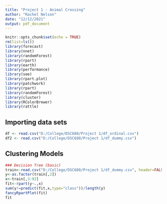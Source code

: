 ---
title: "Project 1 - Animal Crossing"
author: "Rachel Nelson"
date: "12/12/2021"
output: pdf_document
---

```{r setup, include=FALSE}
knitr::opts_chunk$set(echo = TRUE)
rm(list=ls())
library(forecast)
library(nnet)
library(randomForest)
library(rpart)
library(earth)
library(performance)
library(see)
library(rpart.plot)
library(patchwork)
library(rpart)
library(randomForest)
library(cluster)
library(RColorBrewer)
library(rattle)
```

## Importing data sets


```{r cars}
df <- read.csv("D:/College/DSC680/Project 1/df_ordinal.csv")
df2 <- read.csv("D:/College/DSC680/Project 1/df_dummy.csv")
```

## Clustering Models

```{r compare, echo=FALSE}
### Decision Tree (basic)
train<-read.csv("D:/College/DSC680/Project 1/df_dummy.csv", header=FALSE)
y<-as.factor(train[,2])
x<-train[,3:92]
fit<-rpart(y~.,x)
sum(y!=predict(fit,x,type="class"))/length(y)
fancyRpartPlot(fit)
fit
```
